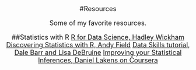 <center><font size = 4>

#Resources

Some of my favorite resources.

##Statistics with R
[R for Data Science, Hadley Wickham](https://r4ds.had.co.nz)
[Discovering Statistics with R, Andy Field](https://www.amazon.com/Discovering-Statistics-Using-Andy-Field/dp/1446200469/ref=sr_1_1?crid=CKZWXG1OAWRX&keywords=discovering+statistics+using+r&qid=1574011921&sprefix=discovering+stat%2Caps%2C230&sr=8-1)
[Data Skills tutorial, Dale Barr and Lisa DeBruine](https://gupsych.github.io/data_skills/01_intro.html)
[Improving your Statistical Inferences, Daniel Lakens on Coursera](https://www.coursera.org/learn/statistical-inferences)



</center></font>